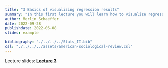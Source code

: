```yaml
---
title: "3 Basics of visualizing regression results"
summary: "In this first lecture you will learn how to visualize regression results in a way that is more appealing and easier to understand for audiences that lack a stats education."
author: Merlin Schaeffer
date: 2022-09-28
publishdate: 2022-06-08
slides: example

bibliography: "./../../../Stats_II.bib"
csl: "./../../../assets/american-sociological-review.csl"
---
```


Lecture slides: [**Lecture 3**](/Lectures/3-Visualize-OLS/3-Visualize-OLS.html)

<!-- ![](/Lectures/1-Correlation-n-Regression/1-Correlation-n-Regression_files/figure-html/min_resid-1.png) -->

<!-- In this first lecture will will do a recap of correlation and regression analysis. Linear OLS regression is the backbone of statistical modeling and social data science. Most complex models, including the causal analysis that we focus on later this semester, are extensions of linear OLS, and thus you should know your OLS well. In this session you will get a brief recap of multiple OLS with continuous and categorical predictors, how to conduct it in R, and how to communicate the results of your linear OLS models in regression tables. On the route to that, you will also learn to download from within R fascinating data from the Worldbank and other sources on poverty, inequality and other topics from around the world. -->

